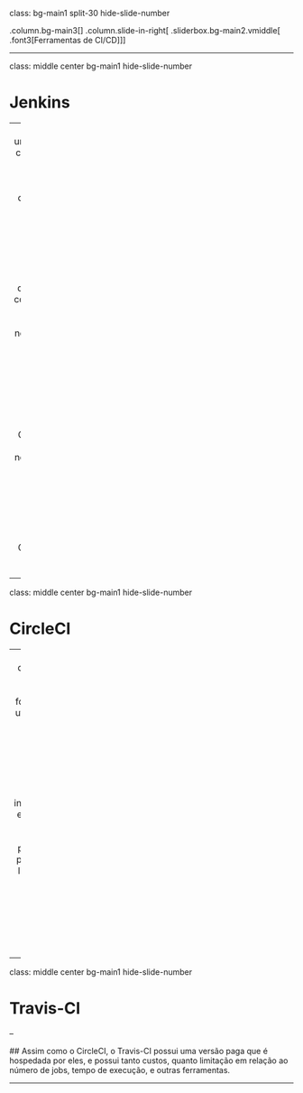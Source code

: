 class: bg-main1 split-30 hide-slide-number

.column.bg-main3[
]
.column.slide-in-right[
.sliderbox.bg-main2.vmiddle[
.font3[Ferramentas de CI/CD]
]]

---

class: middle center bg-main1 hide-slide-number

# Jenkins

--
  ## Jenkins é uma ferramenta completamente open-source que permite a configuração de um servidor responsável pelos processos de CI/CD, facilmente configurado; existem distribuições já containerizadas da aplicação que exitam a necessidade de configurar o Jenkins, rodando ele como um Docker container. A desvantagem dele, frente ao GitHub Actions é a necessidade de arcar com os custos de sustentação dessa infraestrutura, algo que é abstraído pelo GitHub Actions para projetos open-source.

---

class: middle center bg-main1 hide-slide-number

# CircleCI

--
  ## Diferente do Jenkins, o CircleCI possui duas formas de ser utilizado, uma `self-hosted`, onde o usuário adquire uma licença e faz o deploy em sua infraestrutura, e uma versão `cloud` que é gerenciada pela CircleCI, porém possui limitações de número de minutos em builds, e um número limitado de jobs simultâneos.
  
---

class: middle center bg-main1 hide-slide-number

# Travis-CI

--

  ## Assim como o CircleCI, o Travis-CI possui uma versão paga que é hospedada por eles, e possui tanto custos, quanto limitação em relação ao número de jobs, tempo de execução, e outras ferramentas. 
  
---
